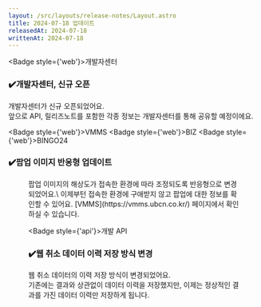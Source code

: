 ```yaml
---
layout: /src/layouts/release-notes/Layout.astro
title: 2024-07-18 업데이트
releasedAt: 2024-07-18
writtenAt: 2024-07-18
---
```




<Badge style={'web'}>개발자센터</Badge>
### ✔️개발자센터, 신규 오픈
개발자센터가 신규 오픈되었어요.\
앞으로 API, 릴리즈노트를 포함한 각종 정보는 개발자센터를 통해 공유할 예정이에요.
<br/>

<Badge style={'web'}>VMMS</Badge>
<Badge style={'web'}>BIZ</Badge>
<Badge style={'web'}>BINGO24</Badge>
### ✔️팝업 이미지 반응형 업데이트
<Figure src={image} caption={"팝업 이미지"} />
팝업 이미지의 해상도가 접속한 환경에 따라 조정되도록 반응형으로 변경되었어요.\
이제부턴 접속한 환경에 구애받지 않고 팝업에 대한 정보를 확인할 수 있어요.
[VMMS](https://vmms.ubcn.co.kr/) 페이지에서 확인하실 수 있습니다.
<br/>

<Badge style={'api'}>개발 API</Badge>
### ✔️웹 취소 데이터 이력 저장 방식 변경
웹 취소 데이터의 이력 저장 방식이 변경되었어요.\
기존에는 결과와 상관없이 데이터 이력을 저장했지만, 이제는 정상적인 결과를 가진 데이터 이력만 저장하게 됩니다.
